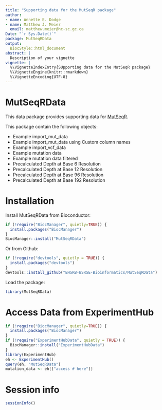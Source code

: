 ```yaml
---
title: "Supporting data for the MutSeqR package"
author:
- name: Annette E. Dodge
- name: Matthew J. Meier
  email: matthew.meier@hc-sc.gc.ca
Date: "`r Sys.Date()`"
package: MutSeqRData
output:
  BiocStyle::html_document
abstract: |
  Description of your vignette
vignette: |
  %\VignetteIndexEntry{SUpporting data for the MutSeqR package}
  %\VignetteEngine{knitr::rmarkdown}
  %\VignetteEncoding{UTF-8}
---
```


# MutSeqRData

This data package provides supporting data for [MutSeqR](https://github.com/EHSRB-BSRSE-Bioinformatics/MutSeqR).

This package contain the following objects:

  - Example import_mut_data
  - Example import_mut_data using Custom column names
  - Example import_vcf_data
  - Example mutation data
  - Example mutation data filtered
  - Precalculated Depth at Base 6 Resolution
  - Precalculated Depth at Base 12 Resolution
  - Precalculated Depth at Base 96 Resolution
  - Precalculated Depth at Base 192 Resolution


# Installation

Install MutSeqRData from Bioconductor:

```r
if (!require("BiocManager", quietly=TRUE)) {
  install.packages("BiocManager")
}
BiocManager::install("MutSeqRData")
```

Or from Github:

```r
if (!require("devtools", quietly = TRUE)) {
  install.packages("devtools")
}
devtools::install_github("EHSRB-BSRSE-Bioinformatics/MutSeqRData")
```

Load the package:

```r
library(MutSeqRData)
```

# Access Data from ExperimentHub

```r
if (!require("BiocManager", quietly=TRUE)) {
  install.packages("BiocManager")
}
if (!require("ExperimentHubData", quietly = TRUE)) {
  BiocManager::install("ExperimentHubData")
}
library(ExperimentHub)
eh <- ExperimentHub()
query(eh, "MutSeqRData")
mutation_data <- eh[["access # here"]]

```

# Session info

```r
sessionInfo()
```
